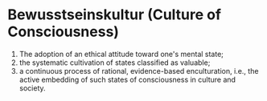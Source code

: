 # Bewusstseinskultur (Culture of Consciousness) 

1. The adoption of an ethical attitude toward one's mental state;
2. the systematic cultivation of states classified as valuable;
3. a continuous process of rational, evidence-based enculturation, i.e., the active embedding of such states of consciousness in culture and society. 